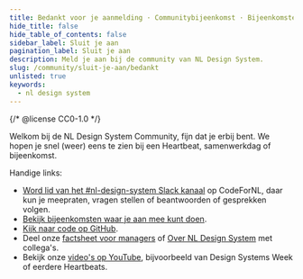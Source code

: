 ```yaml
---
title: Bedankt voor je aanmelding · Communitybijeenkomst · Bijeenkomsten
hide_title: false
hide_table_of_contents: false
sidebar_label: Sluit je aan
pagination_label: Sluit je aan
description: Meld je aan bij de community van NL Design System.
slug: /community/sluit-je-aan/bedankt
unlisted: true
keywords:
  - nl design system
---
```


{/* @license CC0-1.0 */}

Welkom bij de NL Design System Community, fijn dat je erbij bent. We hopen je snel (weer) eens te zien bij een Heartbeat, samenwerkdag of bijeenkomst.

Handige links:

- [Word lid van het #nl-design-system Slack kanaal](https://praatmee.codefor.nl) op CodeForNL, daar kun je meepraten, vragen stellen of beantwoorden of gesprekken volgen.
- [Bekijk bijeenkomsten waar je aan mee kunt doen](/community/events/overzicht).
- [Kijk naar code op GitHub](https://github.com/nl-design-system/).
- Deel onze [factsheet voor managers](https://nldesignsystem.nl/factsheets/managers/) of [Over NL Design System](https://nldesignsystem.nl/project/over-nl-design-system) met collega's.
- Bekijk onze [video's op YouTube](https://www.youtube.com/@NLDesignSystem/), bijvoorbeeld van Design Systems Week of eerdere Heartbeats.
